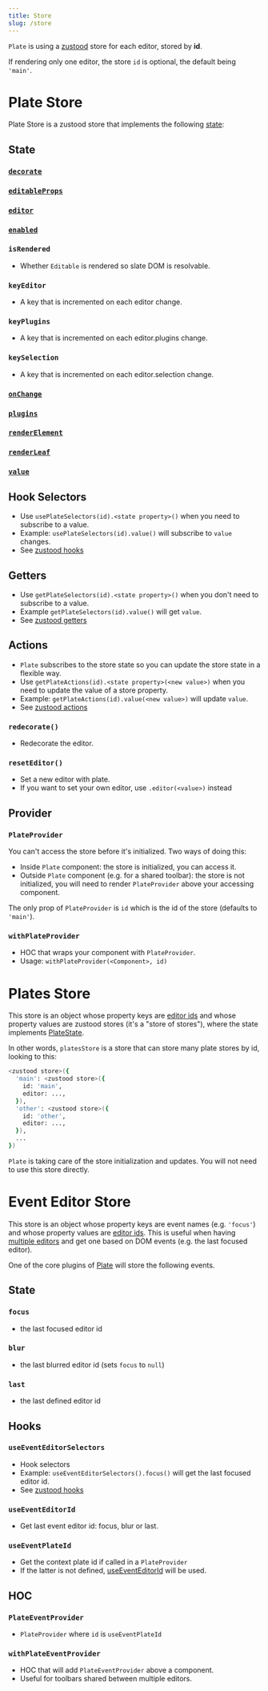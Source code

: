 ```yaml
---
title: Store
slug: /store
---
```


`Plate` is using a [zustood](https://github.com/udecode/zustood) store for each editor, stored by **id**.

If rendering only one editor, the store `id` is optional, the default being `'main'`.

# Plate Store

Plate Store is a zustood store that implements the following [state](#state):

## State

### [`decorate`](/docs/plate#editable-decorate)
### [`editableProps`](/docs/plate#editable-editableprops)
### [`editor`](/docs/plate#editor)
### [`enabled`](/docs/plate#enabled)

### `isRendered`

- Whether `Editable` is rendered so slate DOM is resolvable.

### `keyEditor`

- A key that is incremented on each editor change.

### `keyPlugins`

- A key that is incremented on each editor.plugins change.

### `keySelection`

- A key that is incremented on each editor.selection change.

### [`onChange`](/docs/plate#slate-onchange)
### [`plugins`](/docs/plate#plugins)
### [`renderElement`](/docs/plate#editable-renderelement)
### [`renderLeaf`](/docs/plate#editable-renderleaf)
### [`value`](/docs/plate#value)

## Hook Selectors

- Use `usePlateSelectors(id).<state property>()` when you need to subscribe to a value.
- Example: `usePlateSelectors(id).value()` will subscribe to `value` changes.
- See [zustood hooks](https://github.com/udecode/zustood#hooks) 

## Getters

- Use `getPlateSelectors(id).<state property>()` when you don't need to subscribe to a value.
- Example `getPlateSelectors(id).value()` will get `value`. 
- See [zustood getters](https://github.com/udecode/zustood#getters)

## Actions

- `Plate` subscribes to the store state so you can update the store state in a flexible way.
- Use `getPlateActions(id).<state property>(<new value>)` when you need to update the value of a store property.
- Example: `getPlateActions(id).value(<new value>)` will update `value`.
- See [zustood actions](https://github.com/udecode/zustood#actions) 

### `redecorate()`

- Redecorate the editor.

### `resetEditor()`

- Set a new editor with plate.
- If you want to set your own editor, use `.editor(<value>)` instead

## Provider

### `PlateProvider`

You can't access the store before it's initialized. Two ways of doing this:
- Inside `Plate` component: the store is initialized, you can access it.
- Outside `Plate` component (e.g. for a shared toolbar): the store is not initialized, you will need to render `PlateProvider` above your accessing component. 

The only prop of `PlateProvider` is `id` which is the id of the store (defaults to `'main'`).

### `withPlateProvider`

- HOC that wraps your component with `PlateProvider`.
- Usage: `withPlateProvider(<Component>, id)`

# Plates Store

This store is an object whose property keys are [editor ids](Plate#id) and whose property values are zustood stores (it's a "store of stores"), where the state implements [PlateState](#state).

In other words, `platesStore` is a store that can store many plate stores by id, looking to this:

```bash
<zustood store>({
  'main': <zustood store>({
    id: 'main',
    editor: ...,
  }),
  'other': <zustood store>({
    id: 'other',
    editor: ...,
  }),
  ...
})
```

`Plate` is taking care of the store initialization and updates. You will not need to use this store directly.


# Event Editor Store

This store is an object whose property keys are event names (e.g. `'focus'`) and whose property values are [editor ids](Plate#id).
This is useful when having [multiple editors](multiple-editors) and get one based on DOM events (e.g. the last focused editor).

One of the core plugins of [Plate](Plate) will store the following events.

## State

### `focus`

- the last focused editor id

### `blur`

- the last blurred editor id (sets `focus` to `null`)

### `last`

- the last defined editor id

## Hooks

### `useEventEditorSelectors`

- Hook selectors
- Example: `useEventEditorSelectors().focus()` will get the last focused editor id.
- See [zustood hooks](https://github.com/udecode/zustood#hooks) 

### `useEventEditorId`

- Get last event editor id: focus, blur or last.

### `useEventPlateId`

- Get the context plate id if called in a `PlateProvider`
- If the latter is not defined, [useEventEditorId](#useeventeditorid) will be used.

## HOC

### `PlateEventProvider`

- `PlateProvider` where `id` is `useEventPlateId`

### `withPlateEventProvider`

- HOC that will add `PlateEventProvider` above a component.
- Useful for toolbars shared between multiple editors. 
